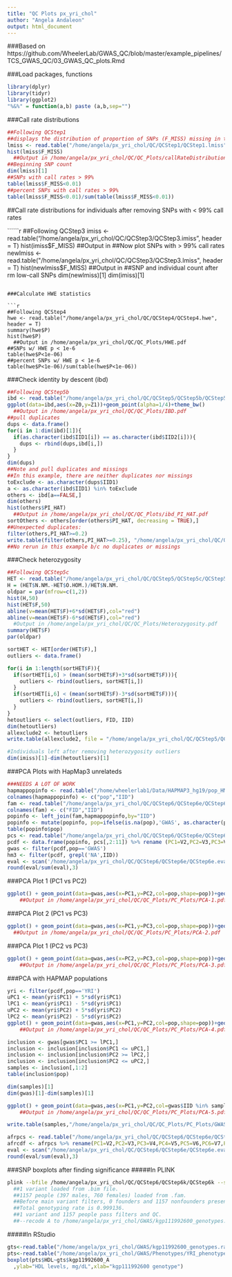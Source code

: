 ```yaml
---
title: "QC Plots px_yri_chol"
author: "Angela Andaleon"
output: html_document
---
```

###Based on https://github.com/WheelerLab/GWAS_QC/blob/master/example_pipelines/TCS_GWAS_QC/03_GWAS_QC_plots.Rmd

###Load packages, functions
```r
library(dplyr)
library(tidyr)
library(ggplot2)
"%&%" = function(a,b) paste (a,b,sep="")
```

###Call rate distributions

```r
##Following QCStep1
##displays the distribution of proportion of SNPs (F_MISS) missing in the sample
lmiss <- read.table("/home/angela/px_yri_chol/QC/QCStep1/QCStep1.lmiss", header=T)
hist(lmiss$F_MISS)
  ##Output in /home/angela/px_yri_chol/QC/QC_Plots/callRateDistributions.pdf
##Beginning SNP count
dim(lmiss)[1]
##SNPs with call rates > 99%
table(lmiss$F_MISS<0.01)
##percent SNPs with call rates > 99%
table(lmiss$F_MISS<0.01)/sum(table(lmiss$F_MISS<0.01))
```

##Call rate distributions for individuals after removing SNPs with < 99% call rates

``````r
##Following QCStep3
imiss <- read.table("/home/angela/px_yri_chol/QC/QCStep3/QCStep3.imiss", header = T)
hist(imiss$F_MISS)
  ##Output in 
##Now plot SNPs with > 99% call rates
newlmiss <- read.table("/home/angela/px_yri_chol/QC/QCStep3/QCStep3.lmiss", header = T)
hist(newlmiss$F_MISS)
  ##Output in
##SNP and individual count after rm low-call SNPs
dim(newlmiss)[1]
dim(imiss)[1]

```

###Calculate HWE statistics

```r
##Following QCStep4
hwe <- read.table("/home/angela/px_yri_chol/QC/QCStep4/QCStep4.hwe", header = T)
summary(hwe$P)
hist(hwe$P)
  ##Output in /home/angela/px_yri_chol/QC/QC_Plots/HWE.pdf
##SNPs w/ HWE p < 1e-6
table(hwe$P<1e-06)
##percent SNPs w/ HWE p < 1e-6
table(hwe$P<1e-06)/sum(table(hwe$P<1e-06))
```

###Check identity by descent (ibd)

```r
##Following QCStep5b
ibd <- read.table("/home/angela/px_yri_chol/QC/QCStep5/QCStep5b/QCStep5b.genome", header = T)
ggplot(data=ibd,aes(x=Z0,y=Z1))+geom_point(alpha=1/4)+theme_bw()
  ##Output in /home/angela/px_yri_chol/QC/QC_Plots/IBD.pdf
##pull duplicates
dups <- data.frame()
for(i in 1:dim(ibd)[1]){
  if(as.character(ibd$IID1[i]) == as.character(ibd$IID2[i])){
    dups <- rbind(dups,ibd[i,])
  }
}
dim(dups)
##Note and pull duplicates and missings
##In this example, there are neither duplicates nor missings
toExclude <- as.character(dups$IID1)
a <- as.character(ibd$IID1) %in% toExclude
others <- ibd[a==FALSE,]
dim(others)
hist(others$PI_HAT)
  ##Output in /home/angela/px_yri_chol/QC/QC_Plots/ibd_PI_HAT.pdf
sortOthers <- others[order(others$PI_HAT, decreasing = TRUE),]
##Unexpected duplicates:
filter(others,PI_HAT>=0.2)
write.table(filter(others,PI_HAT>=0.25), "/home/angela/px_yri_chol/QC/QCStep5/QCStep5b/related.to.remove.txt", quote = FALSE, row.names = FALSE)
##No rerun in this example b/c no duplicates or missings
```

###Check heterozygosity

```r
##Following QCStep5c
HET <- read.table("/home/angela/px_yri_chol/QC/QCStep5/QCStep5c/QCStep5c.het", header = T, as.is = T)
H = (HET$N.NM.-HET$O.HOM.)/HET$N.NM.
oldpar = par(mfrow=c(1,2))
hist(H,50)
hist(HET$F,50)
abline(v=mean(HET$F)+6*sd(HET$F),col="red")
abline(v=mean(HET$F)-6*sd(HET$F),col="red")
  #Output in /home/angela/px_yri_chol/QC/QC_Plots/Heterozygosity.pdf
summary(HET$F)
par(oldpar)

sortHET <- HET[order(HET$F),]
outliers <- data.frame()

for(i in 1:length(sortHET$F)){
  if(sortHET[i,6] > (mean(sortHET$F)+3*sd(sortHET$F))){
    outliers <- rbind(outliers, sortHET[i,])
  }
  if(sortHET[i,6] < (mean(sortHET$F)-3*sd(sortHET$F))){
    outliers <- rbind(outliers, sortHET[i,])
  }
}
hetoutliers <- select(outliers, FID, IID)
dim(hetoutliers)
allexclude2 <- hetoutliers
write.table(allexclude2, file = "/home/angela/px_yri_chol/QC/QCStep5/QCStep5c/QCStep5c.txt", quote = F, col.names = F, row.names = F)

#Individuals left after removing heterozygosity outliers
dim(imiss)[1]-dim(hetoutliers)[1]
```

###PCA Plots with HapMap3 unrelateds

```r
###NEEDS A LOT OF WORK
hapmappopinfo <- read.table("/home/wheelerlab1/Data/HAPMAP3_hg19/pop_HM3_hg19_forPCA.txt") %>% select (V1,V3)
colnames(hapmappopinfo) <- c("pop","IID")
fam <- read.table("/home/angela/px_yri_chol/QC/QCStep6/QCStep6e/QCStep6e.fam") %>% select (V1,V2)
colnames(fam) <- c("FID","IID")
popinfo <- left_join(fam,hapmappopinfo,by="IID")
popinfo <- mutate(popinfo, pop=ifelse(is.na(pop),'GWAS', as.character(pop)))
table(popinfo$pop)
pcs <- read.table("/home/angela/px_yri_chol/QC/QCStep6/QCStep6e/QCStep6e.evec",skip=1)
pcdf <- data.frame(popinfo, pcs[,2:11]) %>% rename (PC1=V2,PC2=V3,PC3=V4,PC4=V5,PC5=V6,PC6=V7,PC7=V8,PC8=V9,PC9=V10,PC10=V11)
gwas <- filter(pcdf,pop=='GWAS')
hm3 <- filter(pcdf, grepl('NA',IID))
eval <- scan('/home/angela/px_yri_chol/QC/QCStep6/QCStep6e/QCStep6e.eval')[1:10]
round(eval/sum(eval),3)
```

###PCA Plot 1 (PC1 vs PC2)

```r
ggplot() + geom_point(data=gwas,aes(x=PC1,y=PC2,col=pop,shape=pop))+geom_point(data=hm3,aes(x=PC1,y=PC2,col=pop,shape=pop))+ theme_bw() + scale_colour_brewer(palette="Set1")
	##Output in /home/angela/px_yri_chol/QC/QC_Plots/PC_Plots/PCA-1.pdf
```

###PCA Plot 2 (PC1 vs PC3)

```r
ggplot() + geom_point(data=gwas,aes(x=PC1,y=PC3,col=pop,shape=pop))+geom_point(data=hm3,aes(x=PC1,y=PC3,col=pop,shape=pop))+ theme_bw() + scale_colour_brewer(palette="Set1")
  ##Output in /home/angela/px_yri_chol/QC/QC_Plots/PC_Plots/PCA-2.pdf
```

###PCA Plot 1 (PC2 vs PC3)

```r
ggplot() + geom_point(data=gwas,aes(x=PC2,y=PC3,col=pop,shape=pop))+geom_point(data=hm3,aes(x=PC2,y=PC3,col=pop,shape=pop))+ theme_bw() + scale_colour_brewer(palette="Set1")
	##Output in /home/angela/px_yri_chol/QC/QC_Plots/PC_Plots/PCA-3.pdf
```

###PCA with HAPMAP populations

```r
yri <- filter(pcdf,pop=='YRI')
uPC1 <- mean(yri$PC1) + 5*sd(yri$PC1)
lPC1 <- mean(yri$PC1) - 5*sd(yri$PC1)
uPC2 <- mean(yri$PC2) + 5*sd(yri$PC2)
lPC2 <- mean(yri$PC2) - 5*sd(yri$PC2)
ggplot() + geom_point(data=gwas,aes(x=PC1,y=PC2,col=pop,shape=pop))+geom_point(data=hm3,aes(x=PC1,y=PC2,col=pop,shape=pop))+ theme_bw() +geom_vline(xintercept=c(uPC1,lPC1)) +geom_hline(yintercept=c(uPC2,lPC2))
	##Output in /home/angela/px_yri_chol/QC/QC_Plots/PC_Plots/PCA-4.pdf

inclusion <- gwas[gwas$PC1 >= lPC1,]
inclusion <- inclusion[inclusion$PC1 <= uPC1,]
inclusion <- inclusion[inclusion$PC2 >= lPC2,]
inclusion <- inclusion[inclusion$PC2 <= uPC2,]
samples <- inclusion[,1:2]
table(inclusion$pop)

dim(samples)[1]
dim(gwas)[1]-dim(samples)[1]

ggplot() + geom_point(data=gwas,aes(x=PC1,y=PC2,col=gwas$IID %in% samples$IID,shape=gwas$IID %in% samples$IID))+geom_point(data=hm3,aes(x=PC1,y=PC2,col=pop,shape=pop))+ theme_bw()
	##Output in /home/angela/px_yri_chol/QC/QC_Plots/PC_Plots/PCA-5.pdf

write.table(samples,"/home/angela/px_yri_chol/QC/QC_Plots/PC_Plots/GWAS_PCA.txt",quote=F,row.names=F,col.names=F)

afrpcs <- read.table("/home/angela/px_yri_chol/QC/QCStep6/QCStep6e/QCStep6e.evec",skip=1)
afrcdf <- afrpcs %>% rename(PC1=V2,PC2=V3,PC3=V4,PC4=V5,PC5=V6,PC6=V7,PC7=V8,PC8=V9,PC9=V10,PC10=V11) %>% mutate(pop=ifelse(grepl("TC",V1),"GWAS","GWAS"))
eval <- scan("/home/angela/px_yri_chol/QC/QCStep6/QCStep6e/QCStep6e.eval")[1:10]
round(eval/sum(eval),3)
```

###SNP boxplots after finding significance
#####In PLINK
```bash
plink --bfile /home/angela/px_yri_chol/QC/QCStep6/QCStep6k/QCStep6k --snp kgp11992600 --recode A --out /home/angela/px_yri_chol/GWAS/kgp111992600_genotypes
  ##1 variant loaded from .bim file.
  ##1157 people (397 males, 760 females) loaded from .fam.
  ##Before main variant filters, 0 founders and 1157 nonfounders present.
  ##Total genotyping rate is 0.999136.
  ##1 variant and 1157 people pass filters and QC.
  ##--recode A to /home/angela/px_yri_chol/GWAS/kgp111992600_genotypes.raw ... done.
```

#####In RStudio
```r
gts<-read.table("/home/angela/px_yri_chol/GWAS/kgp11992600_genotypes.raw", header=T) 
pts<-read.table("/home/angela/px_yri_chol/GWAS/Phenotypes/YRI_phenotypes.txt", header=T) 
boxplot(pts$HDL~gts$kgp11992600_A 
  ,ylab="HDL levels, mg/dL",xlab="kgp111992600 genotype")
```
